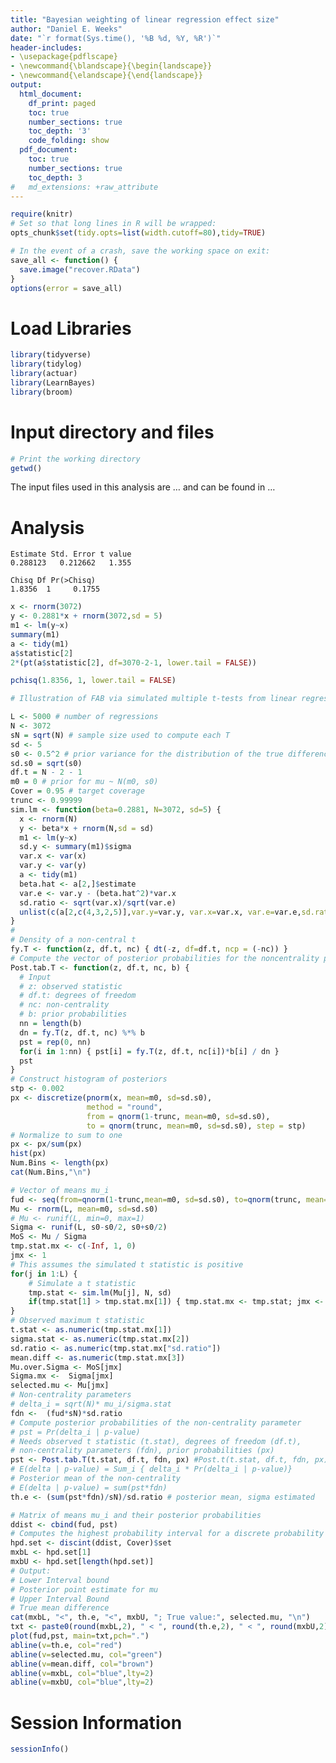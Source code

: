 ```yaml
---
title: "Bayesian weighting of linear regression effect size"
author: "Daniel E. Weeks"
date: "`r format(Sys.time(), '%B %d, %Y, %R')`"
header-includes:
- \usepackage{pdflscape}
- \newcommand{\blandscape}{\begin{landscape}}
- \newcommand{\elandscape}{\end{landscape}}
output:
  html_document:
    df_print: paged
    toc: true
    number_sections: true
    toc_depth: '3'
    code_folding: show
  pdf_document:
    toc: true
    number_sections: true
    toc_depth: 3
#   md_extensions: +raw_attribute
---
```


```r
require(knitr)
# Set so that long lines in R will be wrapped:
opts_chunk$set(tidy.opts=list(width.cutoff=80),tidy=TRUE)
```

```r
# In the event of a crash, save the working space on exit:
save_all <- function() {
  save.image("recover.RData")
}
options(error = save_all)
```


# Load Libraries

```r
library(tidyverse)
library(tidylog)
library(actuar)
library(LearnBayes)
library(broom)
```

# Input directory and files 

```r
# Print the working directory
getwd()
```
The input files used in this analysis are ... and can be found in ... 

# Analysis

```
Estimate Std. Error t value
0.288123   0.212662   1.355

Chisq Df Pr(>Chisq)
1.8356  1     0.1755
```

```r
x <- rnorm(3072)
y <- 0.2881*x + rnorm(3072,sd = 5)
m1 <- lm(y~x)
summary(m1)
a <- tidy(m1)
a$statistic[2]
2*(pt(a$statistic[2], df=3070-2-1, lower.tail = FALSE))
```


```r
pchisq(1.8356, 1, lower.tail = FALSE)
```

```r
# Illustration of FAB via simulated multiple t-tests from linear regression with selection of the largest T-statistic

L <- 5000 # number of regressions
N <- 3072
sN = sqrt(N) # sample size used to compute each T
sd <- 5
s0 <- 0.5^2 # prior variance for the distribution of the true difference (mu)
sd.s0 = sqrt(s0)
df.t = N - 2 - 1
m0 = 0 # prior for mu ~ N(m0, s0)
Cover = 0.95 # target coverage
trunc <- 0.99999
sim.lm <- function(beta=0.2881, N=3072, sd=5) {
  x <- rnorm(N)
  y <- beta*x + rnorm(N,sd = sd)
  m1 <- lm(y~x)
  sd.y <- summary(m1)$sigma
  var.x <- var(x)
  var.y <- var(y)
  a <- tidy(m1)
  beta.hat <- a[2,]$estimate
  var.e <- var.y - (beta.hat^2)*var.x
  sd.ratio <- sqrt(var.x)/sqrt(var.e)
  unlist(c(a[2,c(4,3,2,5)],var.y=var.y, var.x=var.x, var.e=var.e,sd.ratio=sd.ratio))
}
#
# Density of a non-central t
fy.T <- function(z, df.t, nc) { dt(-z, df=df.t, ncp = (-nc)) }
# Compute the vector of posterior probabilities for the noncentrality parameter
Post.tab.T <- function(z, df.t, nc, b) {
  # Input
  # z: observed statistic
  # df.t: degrees of freedom
  # nc: non-centrality
  # b: prior probabilities
  nn = length(b)
  dn = fy.T(z, df.t, nc) %*% b
  pst = rep(0, nn)
  for(i in 1:nn) { pst[i] = fy.T(z, df.t, nc[i])*b[i] / dn }
  pst
}
# Construct histogram of posteriors
stp <- 0.002
px <- discretize(pnorm(x, mean=m0, sd=sd.s0),
                 method = "round",
                 from = qnorm(1-trunc, mean=m0, sd=sd.s0),
                 to = qnorm(trunc, mean=m0, sd=sd.s0), step = stp)
# Normalize to sum to one
px <- px/sum(px)
hist(px)
Num.Bins <- length(px)
cat(Num.Bins,"\n")
```

```r
# Vector of means mu_i
fud <- seq(from=qnorm(1-trunc,mean=m0, sd=sd.s0), to=qnorm(trunc, mean=m0, sd=sd.s0)-stp, by=stp)
Mu <- rnorm(L, mean=m0, sd=sd.s0)
# Mu <- runif(L, min=0, max=1)
Sigma <- runif(L, s0-s0/2, s0+s0/2)
MoS <- Mu / Sigma
tmp.stat.mx <- c(-Inf, 1, 0)
jmx <- 1
# This assumes the simulated t statistic is positive
for(j in 1:L) {
    # Simulate a t statistic
    tmp.stat <- sim.lm(Mu[j], N, sd)
    if(tmp.stat[1] > tmp.stat.mx[1]) { tmp.stat.mx <- tmp.stat; jmx <- j }
}
# Observed maximum t statistic
t.stat <- as.numeric(tmp.stat.mx[1])
sigma.stat <- as.numeric(tmp.stat.mx[2])
sd.ratio <- as.numeric(tmp.stat.mx["sd.ratio"])
mean.diff <- as.numeric(tmp.stat.mx[3])
Mu.over.Sigma <- MoS[jmx]
Sigma.mx <-  Sigma[jmx]
selected.mu <- Mu[jmx]
# Non-centrality parameters
# delta_i = sqrt(N)* mu_i/sigma.stat
fdn <-  (fud*sN)*sd.ratio
# Compute posterior probabilities of the non-centrality parameter
# pst = Pr(delta_i | p-value)
# Needs observed t statistic (t.stat), degrees of freedom (df.t),
# non-centrality parameters (fdn), prior probabilities (px)
pst <- Post.tab.T(t.stat, df.t, fdn, px) #Post.t(t.stat, df.t, fdn, px)
# E(delta | p-value) = Sum_i { delta_i * Pr(delta_i | p-value)}
# Posterior mean of the non-centrality
# E(delta | p-value) = sum(pst*fdn)
th.e <- (sum(pst*fdn)/sN)/sd.ratio # posterior mean, sigma estimated

# Matrix of means mu_i and their posterior probabilities
ddist <- cbind(fud, pst)
# Computes the highest probability interval for a discrete probability distribution
hpd.set <- discint(ddist, Cover)$set
mxbL <- hpd.set[1]
mxbU <- hpd.set[length(hpd.set)]
# Output:
# Lower Interval bound
# Posterior point estimate for mu
# Upper Interval Bound
# True mean difference
cat(mxbL, "<", th.e, "<", mxbU, "; True value:", selected.mu, "\n")
txt <- paste0(round(mxbL,2), " < ", round(th.e,2), " < ", round(mxbU,2), "; True value: ", round(selected.mu,2),"; beta.hat: ",round(tmp.stat.mx[3],2))
plot(fud,pst, main=txt,pch=".")
abline(v=th.e, col="red")
abline(v=selected.mu, col="green")
abline(v=mean.diff, col="brown")
abline(v=mxbL, col="blue",lty=2)
abline(v=mxbU, col="blue",lty=2)

```


# Session Information

```r
sessionInfo()
```

